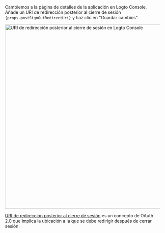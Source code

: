 <p>
  Cambiemos a la página de detalles de la aplicación en Logto Console. Añade un URI de redirección
  posterior al cierre de sesión <code>{props.postSignOutRedirectUri}</code> y haz clic en "Guardar
  cambios".
</p>

<img
  alt="URI de redirección posterior al cierre de sesión en Logto Console"
  src={props.figureSrc}
  width="600px"
/>

[URI de redirección posterior al cierre de sesión](https://openid.net/specs/openid-connect-rpinitiated-1_0.html#RPLogout) es un concepto de OAuth 2.0 que implica la ubicación a la que se debe redirigir después de cerrar sesión.
